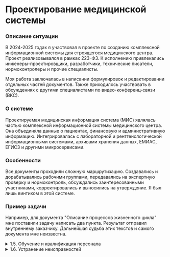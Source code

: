 # Проектирование медицинской системы

### Описание ситуации

В 2024-2025 годах я участвовал в проекте по созданию комплексной информационной системы для строящегося медицинского центра. Проект реализовывался в рамках 223-ФЗ. К исполнению привлекались инженеры-проектировщики, разработчики, технические писатели, нормоконтролеры и прочие специалисты. 

Моя работа заключалась в написании формулировок и редактировании отдельных частей документов. Также приходилось участвовать в обсуждениях с другими специалистами по видео-конференц-связи (ВКС).  

### О системе

Проектируемая медицинская информация система (МИС) являлась частью комплексной информационной системы медицинского центра. Она объединяла данные о пациентах, финансовую и административную информацию. Интегрировалась с лабораторной и рентгенологической информационными системами, архивами хранения данных, ЕМИАС, ЕГИСЗ и другими микросервисами.

### Особенности

Все документы проходили сложную маршрутизацию. Создавались и дорабатывались рабочими группами, передавались на экспертную проверку и нормоконтроль, обсуждались заинтересованными участниками, корректировались и выносились на утверждение. Я был лишь винтиком в этой системе.

### Пример задачи

Например, для документа "Описание процессов жизненного цикла" мне поставили задачу написать два пункта. Результат отправил внутреннему заказчику. Дальнейшая судьба этих текстов и самого документа мне неизвестна. 

<details>
  <summary> 1.5. Обучение и квалификация персонала </summary>

	Квалификация персонала, участвующего в поддержании процессов жизненного цикла программного обеспечения, должна соответствовать требованиям профессиональных стандартов. Перечень профстандартов указан в Таблице 2.
	
	Таблица 2. Перечень профстандартов
	| № п/п | Профессиональный стандарт |
	| ------ | ------ |
	| 1. | Программист, утв. Приказом Минтруда России от 20.07.2022 № 424н |
	| 2. | Системный программист, утв. Приказом Минтруда России от 29.09.2020 № 678н |
	| 3. | Специалист по тестированию в области информационных технологий, утв. Приказом Минтруда России от 02.08.2021 № 531н |
	| 4. | Специалист по технической поддержке информационно-коммуникационных систем, утв. Приказом Минтруда России от 29.09.2020 № 675н |
	| 5. | Технический писатель (специалист по технической документации в области информационных технологий), утв. Приказом Минтруда России от 03.10.2022 № 609н |
	
	Квалификация персонала подтверждается документами об образовании и (или) опытом работы по профилю деятельности. Допускается выполнение одним лицом функций, предусмотренных разными профессиональными областями деятельности, в том числе на условиях совместительства.

	Обязательные требования к получению персоналом дополнительного профессионального образования не предъявляются. Рекомендуется периодическое (каждые пять лет) обучение персонала на учебных курсах по профилю деятельности с целью повышения квалификации.

	Для поддержания профессиональных компетенций на конкурентноспособном уровне персоналу следует следить за изменениями, происходящими в профессиональной области деятельности, изучать новые методы и технологии, участвовать в публичных мероприятиях, проводимых профессиональным сообществом, уметь реализовать доступные новшества в программном продукте для улучшения его технических характеристик по измеримым показателям.

</details>

<details>
  <summary> 1.6. Устранение неисправностей </summary>

	Обязанность по устранению неисправностей программного обеспечения, включая оперативное реагирование на устранение сбойных ситуаций, возлагается на изготовителя. 
	
	При выявлении пользователем ошибок функционирования программного обеспечения он должен незамедлительно сообщить об этом изготовителю любым доступным способом связи:
	
	По номеру телефона: +7(495)xxx-xx-xx  
	По адресу электронной почты: xxx@xxxxxx.xx
	
	Программное обеспечение распространяется по договору простой (неисключительной) лицензии. Изменения программного кода, поддержание работоспособности системы и ее частей осуществляется персоналом изготовителя. 
	
	Несанкционированное вмешательство пользователя в программный код, алгоритмы и функции работы программного обеспечения воспрещается. Если у пользователя возникнет потребность в изменении программного обеспечения он может связаться с изготовителем и запросить адаптировать программный продукт под его нужды.

</details>